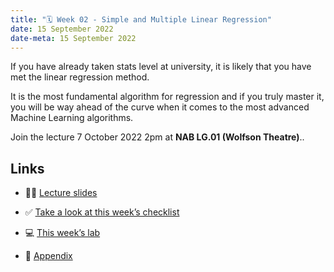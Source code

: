 ---
title: "🗓️ Week 02 - Simple and Multiple Linear Regression"
date: 15 September 2022
date-meta: 15 September 2022
---

If you have already taken stats level at university, it is likely that you have met the linear regression method. 

It is the most fundamental algorithm for regression and if you truly master it, you will be way ahead of the curve when it comes to the most advanced Machine Learning algorithms.

Join the lecture 7 October 2022 2pm at **NAB LG.01 (Wolfson Theatre)**..


## Links

- 👨‍🏫 [Lecture slides](/weeks/week02/lecture.qmd)

- ✅ [Take a look at this week's checklist](/weeks/week02/checklist.qmd)

- 💻 [This week's lab](/weeks/week02/lab.qmd)

- 🔖 [Appendix](/weeks/week02/appendix.qmd)